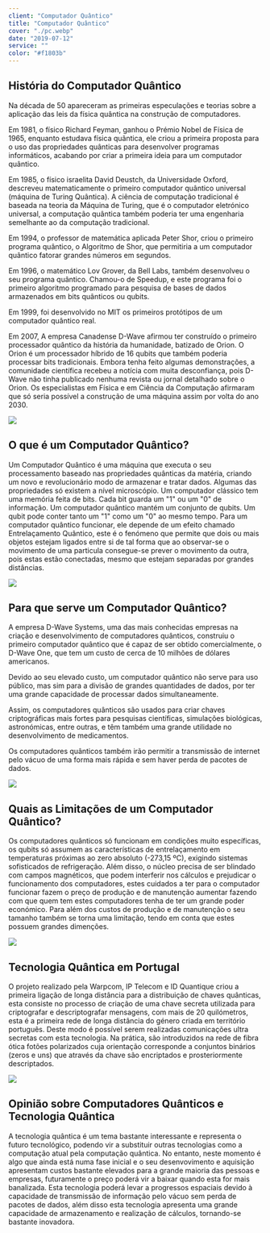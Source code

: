 ```yaml
---
client: "Computador Quântico"
title: "Computador Quântico"
cover: "./pc.webp"
date: "2019-07-12"
service: ""
color: "#f1803b"
---
```

## História do Computador Quântico

Na década de 50 apareceram as primeiras especulações e teorias sobre a aplicação das leis da física quântica na construção de computadores.  

Em 1981, o físico Richard Feyman, ganhou o Prémio Nobel de Física de 1965, enquanto estudava física quântica, ele criou a primeira proposta para o uso das propriedades quânticas para desenvolver programas informáticos, acabando por criar a primeira ideia para um computador quântico.  

Em 1985, o físico israelita David Deustch, da Universidade Oxford, descreveu matematicamente o primeiro computador quântico universal (máquina de Turing Quântica). A ciência de computação tradicional é baseada na teoria da Máquina de Turing, que é o computador eletrónico universal, a computação quântica também poderia ter uma engenharia semelhante ao da computação tradicional.  

Em 1994, o professor de matemática aplicada Peter Shor, criou o primeiro programa  quântico, o Algoritmo de Shor, que permitiria a um computador quântico fatorar grandes números em segundos.  

Em 1996, o matemático Lov Grover, da Bell Labs, também desenvolveu o seu programa quântico. Chamou-o de Speedup, e este programa foi o primeiro algoritmo programado para pesquisa de bases de dados armazenados em bits quânticos ou qubits.  

Em 1999, foi desenvolvido no MIT os primeiros protótipos de um computador quântico real.  

Em 2007, A empresa Canadense D-Wave afirmou ter construído o primeiro processador quântico da história da humanidade, batizado de Orion. O Orion é um processador híbrido de 16 qubits que também poderia processar bits tradicionais. Embora tenha feito algumas demonstrações, a comunidade científica recebeu a notícia com muita desconfiança, pois D-Wave não tinha publicado nenhuma revista ou jornal detalhado sobre o Orion. Os especialistas em Física e em Ciência da Computação afirmaram que só seria possível a construção de uma máquina assim por volta do ano 2030.     

![](./975B.jpg)


## O que é um Computador Quântico?

Um Computador Quântico é uma máquina que executa o seu processamento baseado nas propriedades quânticas da matéria, criando um novo e revolucionário modo de armazenar e tratar dados. Algumas das propriedades só existem a nível microscópio.
Um computador clássico tem uma memória feita de bits. Cada bit guarda um "1" ou um "0" de informação. Um computador quântico mantém um conjunto de qubits. Um qubit pode conter tanto um "1" como um "0" ao mesmo tempo.
            Para um computador quântico funcionar, ele depende de um efeito chamado Entrelaçamento Quântico, este é o fenómeno que permite que dois ou mais objetos estejam ligados entre si de tal forma que ao observar-se o movimento de uma particula consegue-se prever o movimento da outra, pois estas estão conectadas, mesmo que estejam separadas por grandes distâncias.


![](./fisica-cuantica-default.jpg)

## Para que serve um Computador Quântico?

A empresa D-Wave Systems, uma das mais conhecidas empresas na criação e desenvolvimento de computadores quânticos, construiu o primeiro computador quântico que é capaz de ser obtido comercialmente, o D-Wave One, que tem um custo de cerca de 10 milhões de dólares americanos.

Devido ao seu elevado custo, um computador quântico não serve para uso público, mas sim para a divisão de grandes quantidades de dados, por ter uma grande capacidade de processar dados simultaneamente.

Assim, os computadores quânticos são usados para criar chaves criptográficas mais fortes 
para pesquisas científicas, simulações biológicas, astronómicas, entre outras, e têm também uma grande utilidade no desenvolvimento de medicamentos.

Os computadores quânticos também irão permitir a transmissão de internet pelo vácuo de uma forma mais rápida e sem haver perda de pacotes de dados.


![](./image10.jpg)
## Quais as Limitações de um Computador Quântico?

Os computadores quânticos só funcionam em condições muito específicas, os qubits só assumem as características de entrelaçamento em temperaturas próximas ao zero absoluto (-273,15 ºC), exigindo sistemas sofisticados de refrigeração. Além disso, o núcleo precisa de ser blindado com campos magnéticos, que podem interferir nos cálculos e prejudicar o funcionamento dos computadores, estes cuidados a ter para o computador funcionar fazem o preço de produção e de manutenção aumentar fazendo com que quem tem estes computadores tenha de ter um grande poder económico. Para além dos custos de produção e de manutenção o seu tamanho também se torna uma limitação, tendo em conta que estes possuem grandes dimenções.


![](./image13.png)

## Tecnologia Quântica em Portugal

O projeto realizado pela  Warpcom, IP Telecom e ID Quantique criou a primeira ligação de longa distância para a distribuição de chaves quânticas, esta consiste no processo de criação de uma chave secreta utilizada para criptografar e descriptografar mensagens, com mais de 20 quilómetros, esta é a primeira rede de longa distância do género criada em território português.
Deste modo é possível serem realizadas comunicações ultra secretas com esta tecnologia.
Na prática, são introduzidos na rede de fibra ótica fotões polarizados cuja orientação corresponde a conjuntos binários (zeros e uns) que através da chave são encriptados e prosteriormente descriptados. 


![](./image14.png)

 ## Opinião sobre Computadores Quânticos e Tecnologia Quântica

A tecnologia quântica é um tema bastante interessante e representa o futuro tecnológico, podendo vir a substituir outras tecnologias como a computação atual pela computação quântica. No entanto, neste momento é algo que ainda está numa fase inicial e o seu desenvovimento e aquisição apresentam custos bastante elevados para a grande maioria das pessoas e empresas, futuramente o preço poderá vir a baixar quando esta for mais banalizada.
Esta tecnologia poderá levar a progressos espaciais devido à capacidade de transmissão de informação pelo vácuo sem perda de pacotes de dados, além disso esta tecnologia apresenta uma grande capacidade de armazenamento e realização de cálculos, tornando-se bastante inovadora.
